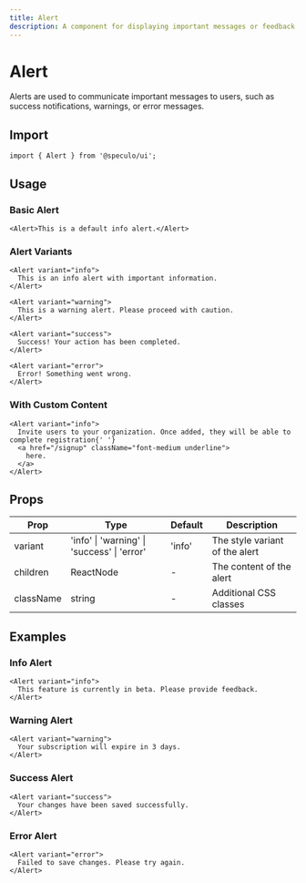 ```yaml
---
title: Alert
description: A component for displaying important messages or feedback to users.
---
```


# Alert

Alerts are used to communicate important messages to users, such as success notifications, warnings, or error messages.

## Import

```tsx
import { Alert } from '@speculo/ui';
```

## Usage

### Basic Alert

```tsx
<Alert>This is a default info alert.</Alert>
```

### Alert Variants

```tsx
<Alert variant="info">
  This is an info alert with important information.
</Alert>

<Alert variant="warning">
  This is a warning alert. Please proceed with caution.
</Alert>

<Alert variant="success">
  Success! Your action has been completed.
</Alert>

<Alert variant="error">
  Error! Something went wrong.
</Alert>
```

### With Custom Content

```tsx
<Alert variant="info">
  Invite users to your organization. Once added, they will be able to complete registration{' '}
  <a href="/signup" className="font-medium underline">
    here.
  </a>
</Alert>
```

## Props

| Prop      | Type                                        | Default | Description                    |
| --------- | ------------------------------------------- | ------- | ------------------------------ |
| variant   | 'info' \| 'warning' \| 'success' \| 'error' | 'info'  | The style variant of the alert |
| children  | ReactNode                                   | -       | The content of the alert       |
| className | string                                      | -       | Additional CSS classes         |

## Examples

### Info Alert

```tsx
<Alert variant="info">
  This feature is currently in beta. Please provide feedback.
</Alert>
```

### Warning Alert

```tsx
<Alert variant="warning">
  Your subscription will expire in 3 days.
</Alert>
```

### Success Alert

```tsx
<Alert variant="success">
  Your changes have been saved successfully.
</Alert>
```

### Error Alert

```tsx
<Alert variant="error">
  Failed to save changes. Please try again.
</Alert>
```
